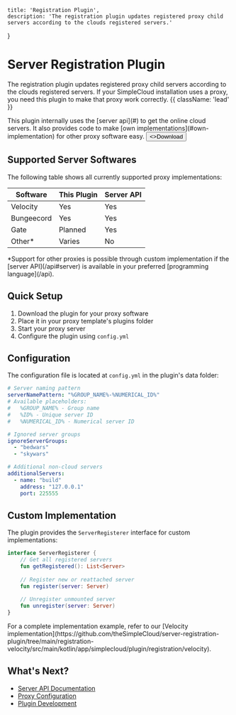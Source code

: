 
    title: 'Registration Plugin',
    description: 'The registration plugin updates registered proxy child servers according to the clouds registered servers.'
}

# Server Registration Plugin

The registration plugin updates registered proxy child servers according to the clouds registered servers. If your SimpleCloud installation uses a proxy, you need this plugin to make that proxy work correctly. {{ className: 'lead' }}

<Note>
    This plugin internally uses the [server api](#) to get the online cloud servers. It also provides code to make [own implementations](#own-implementation) for other proxy software easy.
</Note>

<Button href="https://github.com/theSimpleCloud/server-registration-plugin/releases" arrow="right">
    <>Download</>
</Button>

## Supported Server Softwares

The following table shows all currently supported proxy implementations:

| Software   | This Plugin | Server API |
| ---------- | ----------- | ---------- |
| Velocity   | Yes         | Yes        |
| Bungeecord | Yes         | Yes        |
| Gate       | Planned     | Yes        |
| Other*     | Varies      | No         |

<Note>
    *Support for other proxies is possible through custom implementation if the [server API](/api#server) is available in your preferred [programming language](/api).
</Note>

## Quick Setup

1. Download the plugin for your proxy software
2. Place it in your proxy template's plugins folder
3. Start your proxy server
4. Configure the plugin using `config.yml`

## Configuration

The configuration file is located at `config.yml` in the plugin's data folder:

```yml
# Server naming pattern
serverNamePattern: "%GROUP_NAME%-%NUMERICAL_ID%"
# Available placeholders:
#   %GROUP_NAME% - Group name
#   %ID% - Unique server ID
#   %NUMERICAL_ID% - Numerical server ID

# Ignored server groups
ignoreServerGroups:
  - "bedwars"
  - "skywars"

# Additional non-cloud servers
additionalServers:
  - name: "build"
    address: "127.0.0.1"
    port: 225555
```

## Custom Implementation

The plugin provides the `ServerRegisterer` interface for custom implementations:

```kotlin
interface ServerRegisterer {
    // Get all registered servers
    fun getRegistered(): List<Server>
    
    // Register new or reattached server
    fun register(server: Server)
    
    // Unregister unmounted server
    fun unregister(server: Server)
}
```

<DangerNote>
    For a complete implementation example, refer to our [Velocity implementation](https://github.com/theSimpleCloud/server-registration-plugin/tree/main/registration-velocity/src/main/kotlin/app/simplecloud/plugin/registration/velocity).
</DangerNote>

## What's Next?

- [Server API Documentation](/api#server)
- [Proxy Configuration](/proxy)
- [Plugin Development](/plugins)
